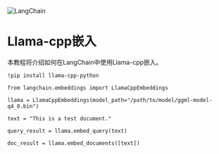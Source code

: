 

<Head>
  <script>
    {
      `(function() {
         var _hmt = _hmt || [];
(function() {
  var hm = document.createElement("script");
  hm.src = "https://hm.baidu.com/hm.js?e60fb290e204e04c5cb6f79b0ac1e697";
  var s = document.getElementsByTagName("script")[0]; 
  s.parentNode.insertBefore(hm, s);
})();
       })();`
    }
  </script>
</Head>

![LangChain](https://pica.zhimg.com/50/v2-56e8bbb52aa271012541c1fe1ceb11a2_r.gif)



Llama-cpp嵌入
=============

本教程将介绍如何在LangChain中使用Llama-cpp嵌入。

```
!pip install llama-cpp-python

```

```
from langchain.embeddings import LlamaCppEmbeddings

```

```
llama = LlamaCppEmbeddings(model_path="/path/to/model/ggml-model-q4_0.bin")

```

```
text = "This is a test document."

```

```
query_result = llama.embed_query(text)

```

```
doc_result = llama.embed_documents([text])

```

